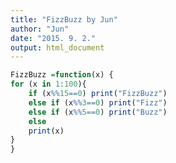 ```yaml
---
title: "FizzBuzz by Jun"
author: "Jun"
date: "2015. 9. 2."
output: html_document
---
```



```r
FizzBuzz =function(x) {
for (x in 1:100){
    if (x%%15==0) print("FizzBuzz")
    else if (x%%3==0) print("Fizz") 
    else if (x%%5==0) print("Buzz")
    else 
    print(x)
}
}
```

